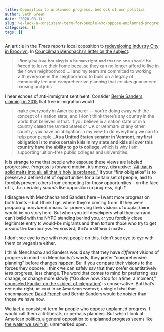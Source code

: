 ```yaml
---
title: Opposition to unplanned progress, bedrock of our politics
author: Seth Green
date: '2020-08-13'
slug: we-lack-a-consistent-term-for-people-who-oppose-unplanned-progress
categories: []
tags: []
---
```


An article in the _Times_ reports local opposition to [redeveloping Industry City in Brooklyn](https://www.nytimes.com/2020/08/12/nyregion/industry-city-zoning-amazon-nyc.html). In [Councilman Menchacha's letter on the subject](https://mailchi.mp/council/phase-2-reopening-updates-1041606):

> I firmly believe housing is a human right and that no one should be forced to leave their home because they can no longer afford to live in their own neighborhood....I and my team are committed to working with everyone in the neighborhood to build on a legacy of community-led and comprehensive planning that creates guaranteed housing and jobs

I hear echoes of anti-immigrant sentiment. Consider [Bernie Sanders, claiming in 2015 ](https://www.vox.com/2015/7/28/9014491/bernie-sanders-vox-conversation) that free immigration would

> make everybody in America poorer — you're doing away with the concept of a nation state, and I don't think there's any country in the world that believes in that. If you believe in a nation state or in a country called the United States or UK or Denmark or any other country, you have an obligation in my view to do everything we can to help poor people...**As a United States senator in Vermont, my first obligation is to make certain kids in my state and kids all over this country have the ability to go to college**, which is why I am supporting tuition-free public colleges and universities.

It is strange to me that people who espouse these views are labeled progressive. Progress is forward motion, it's messy, disruptive: ["All that is solid melts into air, all that is holy is profaned."](https://www.marxists.org/archive/marx/works/1848/communist-manifesto/ch01.htm) If your "first obligation" is to preserve a defined set of opportunities for a certain set of people, and to forcibly prevent others from competing for those opportunities -- on the face of it, that certainly _sounds_ like opposition to progress, right?

I disagree with Menchacha and Sanders here -- I want more progress on both fronts -- but I think I get where they're coming from. If they were proposing nonviolent means for preserving their visions of utopia, there would be no story here. But when you tell developers what they can and can't build with the NYPD standing behind you, or you forcibly close legitimate entry to would-be migrants and then torture those who try to get around the barriers you've erected, that's a different matter. 

I don't see eye to eye with most people on this. I don't see eye to eye with them on veganism either. 

I think Menchacha and Sanders would say that they have _different_ visions of progress in mind -- in Menchacha's words, they prefer "comprehensive planning" before changes happen. But if you compare their visions to the forces they oppose, I think we can safely say that they prefer quantitatively _less_ progress, less change. The word that comes to mind for preferring less change, or change more slowly ("Go slow now. Stop for a time, a moment," [counseled Faulker on the subject of integration](http://users.soc.umn.edu/~samaha/cases/faulkner_letter_northern_ed.html)) is conservative. But that's not quite right, at least in an American context; a single label that encompassed [David French](https://www.newyorker.com/news/the-political-scene/david-french-sohrab-ahmari-and-the-battle-for-the-future-of-conservatism) and Bernie Sanders would be noisier than those we have now.

We lack a consistent term for people who oppose unplanned progress. I would call them anti-liberals, or perhaps planners. But when I look at American politics, a general opposition to unplanned progress seems like [the water we swim in](https://fs.blog/2012/04/david-foster-wallace-this-is-water/), unremarked upon.